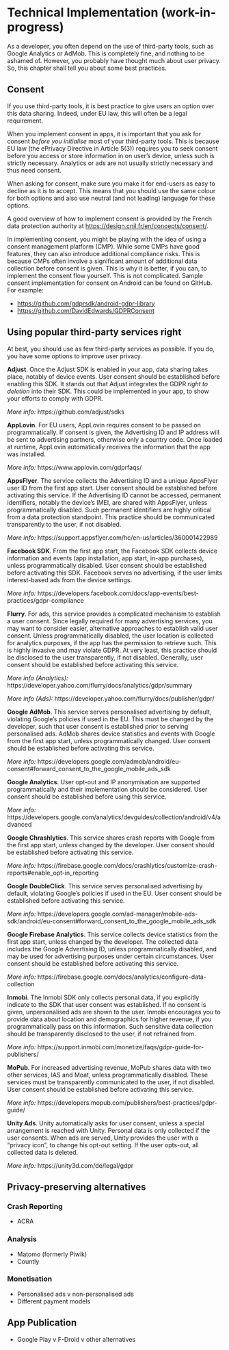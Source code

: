# Technical Implementation (work-in-progress)

As a developer, you often depend on the use of third-party tools, such as Google Analytics or AdMob. This is completely fine, and nothing to be ashamed of. However, you probably have thought much about user privacy. So, this chapter shall tell you about some best practices.

## Consent

If you use third-party tools, it is best practice to give users an option over this data sharing. Indeed, under EU law, this will often be a legal requirement.

When you implement consent in apps, it is important that you ask for consent *before you initialise* most of your third-party tools. This is because EU law (the ePrivacy Directive in Article 5(3)) requires you to seek consent before you access or store information in on user's device, unless such is strictly necessary. Analytics or ads are not usually strictly necessary and thus need consent.

When asking for consent, make sure you make it for end-users as easy to decline as it is to accept. This means that you should use the same colour for both options and also use neutral (and not leading) language for these options.

A good overview of how to implement consent is provided by the French data protection authority at <https://design.cnil.fr/en/concepts/consent/>.

In implementing consent, you might be playing with the idea of using a consent management platform (CMP). While some CMPs have good features, they can also introduce additional compliance risks. This is because CMPs often involve a significant amount of additional data collection before consent is given. This is why it is better, if you can, to implement the consent flow yourself. This is not complicated. Sample consent implementation for consent on Android can be found on GitHub. For example:

- <https://github.com/gdprsdk/android-gdpr-library>
- <https://github.com/DavidEdwards/GDPRConsent>

##  Using popular third-party services right

At best, you should use as few third-party services as possible. If you do, you have some options to improve user privacy.

**Adjust**. Once the Adjust SDK is enabled in your app, data sharing takes place, notably of device events. User consent should be established before enabling this SDK. It stands out that Adjust integrates the GDPR *right to deletion* into their SDK. This could be implemented in your app, to show your efforts to comply with GDPR.

*More info:* https://github.com/adjust/sdks

**AppLovin**. For EU users, AppLovin requires consent to be passed on programmatically. If consent is given, the Advertising ID and IP address will be sent to advertising partners, otherwise only a country code. Once loaded at runtime, AppLovin automatically receives the information that the app was installed.

*More info:* https://www.applovin.com/gdprfaqs/

**AppsFlyer**. The service collects the Advertising ID and a unique AppsFlyer user ID from the first app start. User consent should be established before activating this service. If the Advertising ID cannot be accessed, permanent identifiers, notably the device’s IMEI, are shared with AppsFlyer, unless programmatically disabled. Such permanent identifiers are highly critical from a data protection standpoint. This practice should be communicated transparently to the user, if not disabled.

*More info:* https://support.appsflyer.com/hc/en-us/articles/360001422989

**Facebook SDK**. From the first app start, the Facebook SDK collects device information and events (app installation, app start, in-app purchases), unless programmatically disabled. User consent should be established before activating this SDK. Facebook serves no advertising, if the user limits interest-based ads from the device settings.

*More info:* https://developers.facebook.com/docs/app-events/best-practices/gdpr-compliance

**Flurry**. For ads, this service provides a complicated mechanism to establish a user consent. Since legally required for many advertising services, you may want to consider easier, alternative approaches to establish valid user consent. Unless programmatically disabled, the user location is collected for analytics purposes, if the app has the permission to retrieve such. This is highly invasive and may violate GDPR. At very least, this practice should be disclosed to the user transparently, if not disabled. Generally, user consent should be established before activating this service.

*More info (Analytics):* https://developer.yahoo.com/flurry/docs/analytics/gdpr/summary

*More info (Ads):* https://developer.yahoo.com/flurry/docs/publisher/gdpr/

**Google AdMob**. This service serves personalised advertising by default, violating Google’s policies if used in the EU. This must be changed by the developer, such that user consent is established prior to serving personalised ads. AdMob shares device statistics and events with Google from the first app start, unless programmatically changed. User consent should be established before activating this service.

*More info:* https://developers.google.com/admob/android/eu-consent#forward_consent_to_the_google_mobile_ads_sdk

**Google Analytics**. User opt-out and IP anonymisation are supported programmatically and their implementation should be considered. User consent should be established before using this service.

*More info:* https://developers.google.com/analytics/devguides/collection/android/v4/advanced

**Google Chrashlytics**. This service shares crash reports with Google from the first app start, unless changed by the developer. User consent should be established before activating this service.

*More info:* https://firebase.google.com/docs/crashlytics/customize-crash-reports#enable_opt-in_reporting

**Google DoubleClick**. This service serves personalised advertising by default, violating Google’s policies if used in the EU. User consent should be established before activating this service.

*More info:* https://developers.google.com/ad-manager/mobile-ads-sdk/android/eu-consent#forward_consent_to_the_google_mobile_ads_sdk

**Google Firebase Analytics**. This service collects device statistics from the first app start, unless changed by the developer. The collected data includes the Google Advertising ID, unless programmatically disabled, and may be used for advertising purposes under certain circumstances. User consent should be established before activating this service.

*More info:* https://firebase.google.com/docs/analytics/configure-data-collection

**Inmobi**. The Inmobi SDK only collects personal data, if you explicitly indicate to the SDK that user consent was established. If no consent is given, unpersonalised ads are shown to the user. Inmobi encourages you to provide data about location and demographics for higher revenue, if you programmatically pass on this information. Such sensitive data collection should be transparently disclosed to the user, if not refrained from.

*More info:* https://support.inmobi.com/monetize/faqs/gdpr-guide-for-publishers/

**MoPub**. For increased advertising revenue, MoPub shares data with two other services, IAS and Moat, unless programmatically disabled. These services must be transparently communicated to the user, if not disabled. User consent should be established before activating this service.

*More info:* https://developers.mopub.com/publishers/best-practices/gdpr-guide/

**Unity Ads**. Unity automatically asks for user consent, unless a special arrangement is reached with Unity. Personal data is only collected if the user consents. When ads are served, Unity provides the user with a “privacy icon”, to change his opt-out setting. If the user opts-out, all collected data is deleted.

*More info:* https://unity3d.com/de/legal/gdpr

## Privacy-preserving alternatives

### Crash Reporting

- ACRA

### Analysis

- Matomo (formerly Piwik)
- Countly

### Monetisation

- Personalised ads v non-personalised ads
- Different payment models

## App Publication

- Google Play v F-Droid v other alternatives
